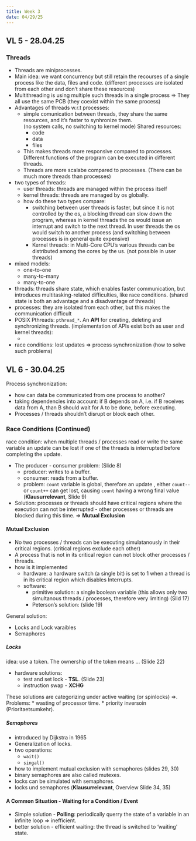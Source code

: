 ```yaml
---
title: Week 3
date: 04/29/25
---
```


## VL 5 - 28.04.25

### Threads 

* Threads are miniprocesses. 
* Main idea: we want concurrency but still retain the recourses of a  single process like the data, files and code. 
  (different processes are isolated from each other and don't share these resources)
* Multithreading is using multiple such threads in a single process $\Rightarrow$ They all use the same
  PCB (they coexist within the same process)
* Advantages of threads w.r.t processes: 
  * simple comunication between threads, they share the same resources, and it's faster to synhronize them.  
   (no system calls, no switching to kernel mode)
    Shared resources:
    * code
    * data
    * files
  * This makes threads more responsive compared to processes. Different functions of the program can be executed in different 
    threads. 
  * Threads are more scalabe compared to processes. (There can be much more threads than processes)
* two types of threads: 
  * user threads: threads are managed within the process itself
  * kernel threads: threads are managed by os globally. 
  * how do these two types compare:
    * switching between user threads is faster, but since it is not controlled by the os, a blocking thread can
      slow down the program, whereas in kernel threads the os would issue an interrupt and switch to the next thread.
      In user threads the os would switch to another process (and switching between processes is in general quite expensive)
    * Kernel threads: in Multi-Core CPU's various threads can be distributed among the cores by the us. (not possible in user threads)
* mixed models:
  * one-to-one
  * many-to-many
  * many-to-one
* threads: threads share state, which enables faster communication, but introduces multitasking-related difficulties, 
  like race conditions. (shared state is both an advantage and a disadvantage of threads)
* processes: they are isolated from each other, but this makes the communication difficult
* POSIX Pthreads: `pthread_*`. An **API** for creating, deleting and synchronizing threads. (implementation of APIs exist both as user and kernel threads): 
  * 
* race conditions: lost updates $\Rightarrow$ process synchronization (how to solve such problems)

## VL 6 - 30.04.25

Process synchronization:

* how can data be communicated from one process to another? 
* taking dependencies into account: if B depends on A, i.e. if B receives
  data from A, than B should wait for A to be done, before executing. 
* Processes / threads shouldn't disrupt or block each other.

### Race Conditions (Continued)

race condition: when multiple threads / processes read or write the same variable an update can be lost if
one of the threads is interrupted before completing the update. 

* The producer - consumer problem: (Slide 8)
  * producer: writes to a buffer.
  * consumer: reads from a buffer.
  * problem: `count` variable is global, therefore an update 
    , either `count--` or `count++` can get lost, causing `count` having a wrong final value (**Klausurrelevant**, Slide 9)
* Solution: processes or threads should have critical regions where the execution can not be interrupted - other processes or threads are blocked
  during this time. $\Rightarrow$ **Mutual Exclusion**

#### Mutual Exclusion 

* No two processes / threads can be executing simulatanously in their critical regions. (critical regions
 exclude each other)
* A process that is not in its critical region can not block other processes / threads.  
* how is it implemented 
  * hardware: a hardware switch (a single bit) is set to 1 when a thread is in its critical region which disables 
  Interrupts.
  * software: 
    * primitive solution: a single boolean variable (this allows only two simultanous threads / processes, therefore very limiting) (Slid 17)
    * Peterson's solution: (slide 19)

General solution: 

* Locks and Lock varaibles 
* Semaphores

##### Locks 

idea: use a token. The ownership of the token means ...  (Slide 22)

* hardware solutions: 
  * test and set lock - **TSL**. (Slide 23)
  * instruction swap - **XCHG**

These solutions are categorizing under active waiting (or spinlocks) $\Rightarrow$. Problems:
* wasting of processor time. 
* priority inversoin (Prioritaetsumkehr). 

##### Semaphores

* introduced by Dijkstra in 1965
* Generalization of locks. 
* two operations:
  * `wait()`
  * `singal()`
* how to implement mutual exclusion with semaphores (slides 29, 30) 
* binary semaphores are also called mutexes. 
* locks can be simulated with semaphores. 
* locks und semaphores (**Klausurrelevant**, Overview Slide 34, 35)

#### A Common Situation - Waiting for a Condition / Event

* Simple solution - **Polling**: periodically querry the state of a variable in an infinite loop $\Rightarrow$ inefficient. 
* better solution - efficient waiting: the thread is switched to 'waiting' state.




 
 